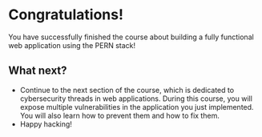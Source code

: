 
# Congratulations!
<Confetti />

<Callout emoji="💡">
    You have successfully finished the course about building a fully functional web application using the PERN stack!
</Callout>

## What next?
* Continue to the next section of the course, which is dedicated to cybersecurity threads in web applications. During this course, you will expose multiple vulnerabilities in the application you just implemented. You will also learn how to prevent them and how to fix them.
* Happy hacking!
